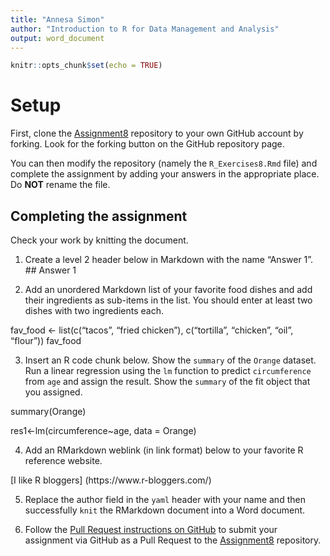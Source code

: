 ```yaml
---
title: "Annesa Simon"
author: "Introduction to R for Data Management and Analysis"
output: word_document
---
```


```r
knitr::opts_chunk$set(echo = TRUE)
```

# Setup

First, clone the [Assignment8][1] repository to your own GitHub account
by forking. Look for the forking button on the GitHub repository page.

You can then modify the repository (namely the `R_Exercises8.Rmd` file)
and complete the assignment by adding your answers in the appropriate
place. Do **NOT** rename the file.

## Completing the assignment

Check your work by knitting the document.

1. Create a level 2 header below in Markdown with the name "Answer 1".
## Answer 1

2. Add an unordered Markdown list of your favorite food dishes and
add their ingredients as sub-items in the list. You should enter at least two
dishes with two ingredients each.

fav_food <- list(c("tacos", "fried chicken"), c("tortilla", "chicken", "oil", "flour"))
fav_food

3. Insert an R code chunk below. Show the `summary` of the `Orange` dataset.
Run a linear regression using the `lm` function to predict `circumference` from
`age` and assign the result. Show the `summary` of the fit object that you
assigned.

summary(Orange)

res1<-lm(circumference~age, data = Orange)

4. Add an RMarkdown weblink (in link format) below to your favorite R reference
website.

[I like R bloggers] (https://www.r-bloggers.com/)

5. Replace the author field in the `yaml` header with your name and then
successfully `knit` the RMarkdown document into a Word document.


6. Follow the [Pull Request instructions on GitHub](https://help.github.com/en/github/collaborating-with-issues-and-pull-requests/creating-a-pull-request-from-a-fork)
to submit your assignment via GitHub as a Pull Request to the [Assignment8][1]
repository.

[1]: https://github.com/CUNYSPHCode/Assignment8

